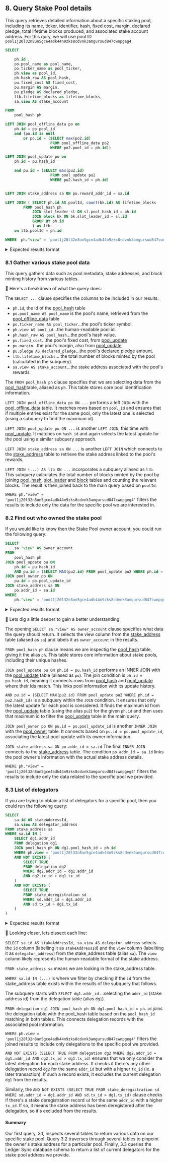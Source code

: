 
## 8. Query Stake Pool details 

This query retrieves detailed information about a specific staking pool, including its name, ticker, identifier, hash, fixed cost, margin, declared pledge, total lifetime blocks produced, and associated stake account address. For this qury, we will use pool ID `pool1j20l32n8un5gce4adk44n9zks8cdvnk3amgursud847cwnpgeg4`

```sql
SELECT 

	ph.id ,
	po.pool_name as pool_name,
	po.ticker_name as pool_ticker,
	ph.view as pool_id,
	ph.hash_raw AS pool_hash,
	pu.fixed_cost AS fixed_cost,
	pu.margin AS margin,
	pu.pledge AS declared_pledge,
	ltb.lifetime_blocks as lifetime_blocks,
	sa.view AS stake_account

FROM
	pool_hash ph

LEFT JOIN pool_offline_data po on
	ph.id = po.pool_id
	and (po.id is null
		or po.id = (SELECT max(po2.id)
					FROM pool_offline_data po2
					WHERE po2.pool_id = ph.id))

LEFT JOIN pool_update pu on
	ph.id = pu.hash_id

	and pu.id = (SELECT max(pu2.id)
					FROM pool_update pu2
					WHERE pu2.hash_id = ph.id)


LEFT JOIN stake_address sa ON pu.reward_addr_id = sa.id

LEFT JOIN (	SELECT ph.id AS poolId, count(bk.id) AS lifetime_blocks
       	FROM pool_hash ph
	        JOIN slot_leader sl ON sl.pool_hash_id = ph.id
	        JOIN block bk ON bk.slot_leader_id = sl.id
	        GROUP BY ph.id	
			) as ltb
	on ltb.poolId = ph.id

WHERE  ph."view" = 'pool1j20l32n8un5gce4adk44n9zks8cdvnk3amgursud847cwnpgeg4'
```

<details>
<summary>
Expected results format
</summary>

```sql

     id   |  pool_name |  pool_ticker |            pool_id                                       |       pool_hash                                               | fixed_cost  |margin | declared_pledge | lifetime_blocks | stake_account 
----------+------------+--------------+----------------------------------------------------------+---------------------------------------------------------------+-------------+-------+-----------------+-----------------+------------------------------------------------------------------
    463   |  clrPool   |   CLRPL      | pool1j20l32n8un5gce4adk44n9zks8cdvnk3amgursud847cwnpgeg4 | 929ff8aa67e4e88c66bd6dab59945681f0d64ed1eed1c1c38d3d7d87      | 170,000,000 |  0.1  |  100,000        |                 | stake_test1uz48zjhv772tacqt93qp0f4425ly0mc44rrgerqhsca4azctyp6hw 

(1 rows)
```

</details>

### 8.1 Gather various stake pool data

This query gathers data such as pool metadata, stake addresses, and block minting history from various tables. 

🔎 Here's a breakdown of what the query does:

The `SELECT ...` clause specifies the columns to be included in our results: 
- `ph.id`, the id of the [pool_hash](/../../schema.md#pool_hash) table
- `po.pool_name AS pool_name` is the pool's name, retrieved from the [pool_offline_data](/../../schema.md#pool_offline_data) table
- `po.ticker_name AS pool_ticker`...the pool's ticker symbol.
- `ph.view AS pool_id`...the human-readable pool id.
- `ph.hash_raw AS pool_hash`...the pool's hash value.
- `pu.fixed_cost`...the pool's fixed cost, from [pool_update](/../../schema.md#pool_update)
- `pu.margin`...the pool's margin, also from [pool_update](/../../schema.md#pool_update)
- `pu.pledge AS declared_pledge`...the pool's declared pledge amount.
- `ltb.lifetime_blocks`... the total number of blocks minted by the pool (calculated in the subquery).
- `sa.view AS stake_account`...the stake address associated with the pool's rewards

The `FROM pool_hash ph` clause specifies that we are selecting data from the [pool_hash](/../../schema.md#pool_hash)table, aliased as `ph`. This table stores core pool identification information.

`LEFT JOIN pool_offline_data po ON ...` performs a left `JOIN` with the [pool_offline_data](/../../schema.md#pool_offline_data) table. It matches rows based on `pool_id` and ensures that if multiple entries exist for the same pool, only the latest one is selected (using a subquery to find the maximum id).

`LEFT JOIN pool_update pu ON ...` is another `LEFT JOIN`, this time with [pool_update](/../../schema.md#pool_update). It matches on `hash_id` and again selects the latest update for the pool using a similar subquery approach.

`LEFT JOIN stake_address sa ON ...` is another `LEFT JOIN` which connects to the [stake_address](/../../schema.md#stake_address) table to retrieve the stake address linked to the pool's rewards.

`LEFT JOIN (...) AS ltb ON ...` incorporates a subquery aliased as `ltb`. This subquery calculates the total number of blocks minted by the pool by joining [pool_hash](/../../schema.md#pool_hash), [slot_leader](/../../schema.md#slot_leader) and [block](/../../schema.md#block) tables and counting the relevant blocks. The result is then joined back to the main query based on `poolId`.

`WHERE ph."view" = 'pool1j20l32n8un5gce4adk44n9zks8cdvnk3amgursud847cwnpgeg4'` filters the results to include only the data for the specific pool we are interested in.

### 8.2 Find out who owned the stake pool 

If you would like to know then the Stake Pool owner account, you could run the following query:

```sql
SELECT
	sa."view" AS owner_account
FROM
	pool_hash ph
JOIN pool_update pu ON
	ph.id = pu.hash_id
	AND pu.id = (SELECT MAX(pu2.id) FROM pool_update pu2 WHERE ph.id = pu2.hash_id)
JOIN pool_owner po ON
	pu.id = po.pool_update_id
JOIN stake_address sa ON
	po.addr_id = sa.id
WHERE
	ph."view" = 'pool1j20l32n8un5gce4adk44n9zks8cdvnk3amgursud847cwnpgeg4'
```

<details>
<summary>
Expected results format
</summary>

```sql

     owner_account
--------------------------------------------------------------------
  stake_test1uz48zjhv772tacqt93qp0f4425ly0mc44rrgerqhsca4azctyp6hw
  stake_test1uz00vukcxsleerg97cpa8fk69pryjsa0f0l57gjl60f78ussjymak

(2 rows)
```

</details>


🔎 Lets dig a little deeper to gain a better understanding.

The opening `SELECT sa."view" AS owner_account` clause specifies what data the query should return. It selects the view column from the [stake_address](/../../schema.md#stake_address) table (aliased as `sa`) and labels it as `owner_account` in the results.

`FROM pool_hash ph` clause means we are inspectig the [pool_hash](/../../schema.md#pool_hash) table, giving it the alias `ph`. This table  stores core information about stake pools, including their unique hashes.

`JOIN pool_update pu ON ph.id = pu.hash_id` performs an INNER JOIN with the [pool_update](/../../schema.md#pool_update) table (aliased as `pu`).
The join condition is `ph.id = pu.hash_id`, meaning it connects rows from [pool_hash](/../../schema.md#pool_hash) and [pool_update](/../../schema.md#pool_update) where their ids match. This links pool information with its update history.

`AND pu.id = (SELECT MAX(pu2.id) FROM pool_update pu2 WHERE ph.id = pu2.hash_id)` is a subquery within the `JOIN` condition. It ensures that only the latest update for each pool is considered. It finds the maximum id from the [pool_update](/../../schema.md#pool_update) table (using the alias `pu2`) for the given `ph.id` and then uses that maximum id to filter the [pool_update](/../../schema.md#pool_update) table in the main query.

`JOIN pool_owner po ON pu.id = po.pool_update_id` is another `INNER JOIN` with the [pool_owner](/../../schema.md#pool_owner) table. It connects based on `pu.id = po.pool_update_id`, associating the latest pool update with its owner information. 

`JOIN stake_address sa ON po.addr_id = sa.id` The final `INNER JOIN` connects to the [stake_address](/../../schema.md#stake_address) table. The condition `po.addr_id = sa.id` links the pool owner's information with the actual stake address details.

`WHERE ph."view" = 'pool1j20l32n8un5gce4adk44n9zks8cdvnk3amgursud847cwnpgeg4'` filters the results to include only the data related to the specific pool we provided.



### 8.3 List of delegators 

If you are trying to obtain a list of delegators for a specific pool, then you could run the following query:

```sql
SELECT
	sa.id AS stakeAddressId,
	sa.view AS delegator_address
FROM stake_address sa
WHERE sa.id IN (
	SELECT dg1.addr_id
	FROM delegation dg1
	JOIN pool_hash ph ON dg1.pool_hash_id = ph.id
	WHERE ph.view = 'pool1j20l32n8un5gce4adk44n9zks8cdvnk3amgursud847cwnpgeg4'
	AND NOT EXISTS (
		SELECT TRUE
		FROM delegation dg2
		WHERE dg2.addr_id = dg1.addr_id
		AND dg2.tx_id > dg1.tx_id
	)
	AND NOT EXISTS (
		SELECT TRUE
		FROM stake_deregistration sd
		WHERE sd.addr_id = dg1.addr_id
		AND sd.tx_id > dg1.tx_id
	)
)
```

<details>
<summary>
Expected results format
</summary>

```sql

     stakeaddressid   |  delegator_address                                      
----------------------+-----------------------------------------------------------
     10,497	      | stake_test1uzhl7a0df7v82xlm8yt06h9zjqlkmu636grf8g63h6e0q0sxt5gz4 
     145,345          | stake_test1uz48zjhv772tacqt93qp0f4425ly0mc44rrgerqhsca4azctyp6hw

(2 rows)
```

</details>

🔎 Looking closer, lets dissect each line:

`SELECT sa.id AS stakeAddressId, sa.view AS delegator_address` selects the `id` column (labelling it as `stakeAddressId`) and the `view` column (labellting it as `delegator_address`) from the stake_address table (alias `sa`). The `view` column likely represents the human-readable format of the stake address.

`FROM stake_address sa` means we are looking in the stake_address table.

`WHERE sa.id IN (...)` is where we filter by checking if the `id` from the stake_address table exists within the results of the subquery that follows.

The subquery starts with `SELECT dg1.addr_id` ...selecting the `addr_id` (stake address id) from the delegation table (alias `dg1`).

`FROM delegation dg1 JOIN pool_hash ph ON dg1.pool_hash_id = ph.id` joins the delegation table with the pool_hash table based on the `pool_hash_id` matching in both tables. This connects delegation records with the associated pool information.

`WHERE ph.view = 'pool1j20l32n8un5gce4adk44n9zks8cdvnk3amgursud847cwnpgeg4'` filters the joined results to include only delegations to the specific pool we provided.

`AND NOT EXISTS (SELECT TRUE FROM delegation dg2 WHERE dg2.addr_id = dg1.addr_id AND dg2.tx_id > dg1.tx_id)` ensures that we only consider the latest delegation for each stake address. It checks if there's any other delegation record `dg2` for the same `addr_id` but with a higher `tx_id` (ie. a later transaction). If such a record exists, it excludes the current delegation `dg1` from the results.

Similarly, the `AND NOT EXISTS (SELECT TRUE FROM stake_deregistration sd WHERE sd.addr_id = dg1.addr_id AND sd.tx_id > dg1.tx_id)` clause checks if there's a stake deregistration record `sd` for the same `addr_id` with a higher `tx_id`. If so, it means the stake address has been deregistered after the delegation, so it's excluded from the results.

#### Summary

Our first query, 3.1, inspects several tables to return various data on our specific stake pool. Query 3.2 traverses through several tables to pinpoint the owner's stake address for a particular pool. Finally, 3.3 queries the Ledger Sync database schema to return a list of current delegators for the stake pool address we provide.

